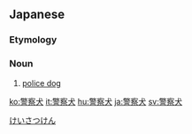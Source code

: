 ==Japanese==
{{ja-kanjitab|けい|さつ|けん|yomi=o}}

===Etymology===
{{compound|lang=ja|sort=けいさつけん|警察|tr1=keisatsu|t1=police|犬|tr2=ken|t2=dog}}

===Noun===
{{ja-noun|けいさつけん}}

# [[police dog]]
[[Category:ja:Working dogs|けいさつけん]]

[[ko:警察犬]]
[[it:警察犬]]
[[hu:警察犬]]
[[ja:警察犬]]
[[sv:警察犬]]